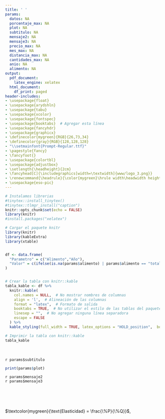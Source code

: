 ```yaml
---
title: ' '
params:
  datos: NA
  porcentaje_max: NA
  plot: NA
  subtitulo: NA
  mensaje2: NA
  mensaje3: NA
  precio_max: NA
  mes_max: NA
  distancia_max: NA
  cantidades_max: NA
  anio: NA
  alimento: NA
output:
  pdf_document:
    latex_engine: xelatex
  html_document:
    df_print: paged
header-includes:
- \usepackage{float}
- \usepackage{arydshln}
- \usepackage{tabu}
- \usepackage{xcolor}
- \usepackage{fontspec}
- \usepackage{booktabs}  # Agregar esta línea
- \usepackage{fancyhdr}
- \usepackage{graphicx}
- \definecolor{mygreen}{RGB}{26,73,34}
- \definecolor{gray}{RGB}{128,128,128}
- "\\setmainfont{Prompt-Regular.ttf}"
- \pagestyle{fancy}
- \fancyfoot{} 
- \usepackage{colortbl}
- \usepackage{adjustbox}
- \setlength{\headheight}{2cm}
- \fancyhead[C]{\includegraphics[width=\textwidth]{www/logo_3.png}}
- \renewcommand{\headrule}{\color{mygreen}\hrule width\headwidth height\headrulewidth} 
- \usepackage{eso-pic}
---
```



```r
# Instalamos librerias
#tinytex::install_tinytex()
#tinytex::tlmgr_install("caption")
knitr::opts_chunk$set(echo = FALSE)
library(knitr)
#install.packages("xelatex")

```

<!-- Fecha -->
\begin{flushright}
\textcolor{gray}{Informe en línea generado el: `r format(Sys.Date(), "%d %B, %Y")`}
\end{flushright}
\section*{Parámetros con los cuales se generó el informe:}
```r
# Cargar el paquete knitr
library(knitr)
library(kableExtra)
library(xtable)


df <- data.frame(
  "Parametro" = c("Alimento","Año"),
  "Valor" = c(ifelse(is.na(params$alimento) | params$alimento == "total", "Todos los productos", params$alimento), ifelse(is.na(params$anio) | params$anio == "todos", "Todos los años", params$anio))
)


# Crear la tabla con knitr::kable
tabla_kable <- df %>%
  knitr::kable(
    col.names = NULL,  # No mostrar nombres de columnas
    align = 'l',  # Alineación de las columnas
    format = "latex",  # Formato de salida
    booktabs = TRUE,  # No utilizar el estilo de las tablas del paquete booktabs
    linesep = "",  # No agregar ninguna línea separadora
    escape = FALSE
  ) %>%
  kable_styling(full_width = TRUE, latex_options = "HOLD_position",  bootstrap_options = "striped", position = "left")  # Estilo de la tabla con bordes blancos y cuadrícula completa

# Imprimir la tabla con knitr::kable
tabla_kable

```
<!-- Titulo del tablaro -->
\fontsize{14}{14} \selectfont \textcolor{mygreen}{Relación entre volúmenes y precios de los alimentos}\
<!-- Subtitulo -->
\fontsize{12}{12} \selectfont \textcolor{mygreen}{Evolución del precio promedio por Kg en relación al volumen de ingreso a las centrales de abasto de Medellín}\
<!-- Subtitulo2 -->
\fontsize{10}{10} \selectfont `r params$subtitulo`\
<!-- Grafica -->
```r
print(params$plot)
```
\fontsize{10}{10} \selectfont `r params$mensaje2`\
\fontsize{10}{10} \selectfont `r params$mensaje3`\

\fontsize{8}{8} \selectfont \textcolor{mygreen}{Fuente: Cálculos propios a partir de datos del Sistema de Información de Precios y Abastecimiento del Sector Agropecuario (SIPSA).}\
\fontsize{8}{8} \selectfont \textcolor{mygreen}{La información solo se muestra para los precios en el centro de acopio de Medellín.}\
\fontsize{8}{8} \selectfont \textcolor{mygreen}{Para los productos fríjol verde, tomate, aguacate, banano, guayaba, mandarina, naranja, piña, arracacha, papa negra y yuca, los precios reportados corresponden a la variedad predominante en el mercado al momento de la recolección de la información.}\
\fontsize{8}{8} \selectfont \textcolor{mygreen}{De acuerdo con el SIPSA, el valor reportado corresponde al precio mayorista por kilogramo de producto de primera calidad en la Central Mayorista de Antioquia.}\
\fontsize{8}{8} \selectfont \textcolor{mygreen}{La elasticidad se calcula utilizando la siguiente fórmula:} $\textcolor{mygreen}{\text{Elasticidad} = \frac{\%P}{\%Q}}$, \textcolor{mygreen}{donde $\%P$ representa el cambio porcentual del precio y $\%Q$ el cambio porcentual de la cantidad demandada, ambos respecto al periodo anterior. Esta medida nos ayuda a entender cómo varía el precio ante cambios en la cantidad demandada.}

\AddToShipoutPictureBG*{\includegraphics[width=\paperwidth,height=4cm,keepaspectratio]{www/logo_2.png}}
